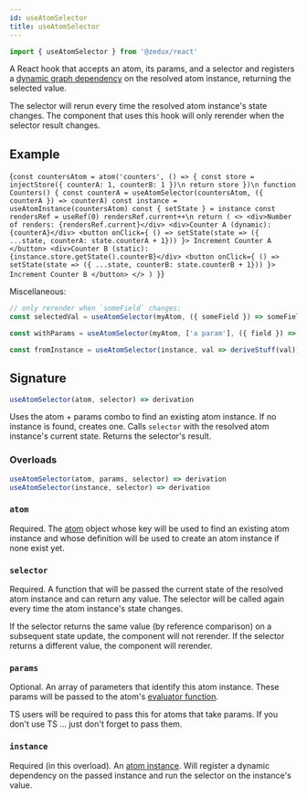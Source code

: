 ```yaml
---
id: useAtomSelector
title: useAtomSelector
---
```



```ts
import { useAtomSelector } from '@zedux/react'
```

A React hook that accepts an atom, its params, and a selector and registers a [dynamic graph dependency](../glossary#dynamic-graph-dependency) on the resolved atom instance, returning the selected value.

The selector will rerun every time the resolved atom instance's state changes. The component that uses this hook will only rerender when the selector result changes.

## Example

<LiveEditor resultVar="Counters">{`
const countersAtom = atom('counters', () => {
  const store = injectStore({ counterA: 1, counterB: 1 })\n
  return store
})\n
function Counters() {
  const counterA = useAtomSelector(countersAtom, ({ counterA }) => counterA)
  const instance = useAtomInstance(countersAtom)
  const { setState } = instance
  const rendersRef = useRef(0)
  rendersRef.current++\n
  return (
    <>
      <div>Number of renders: {rendersRef.current}</div>
      <div>Counter A (dynamic): {counterA}</div>
      <button onClick={
        () => setState(state => ({ ...state, counterA: state.counterA + 1}))
      }>
        Increment Counter A
      </button>
      <div>Counter B (static): {instance.store.getState().counterB}</div>
      <button onClick={
        () => setState(state => ({ ...state, counterB: state.counterB + 1}))
      }>
        Increment Counter B
      </button>
    </>
  )
}
`}</LiveEditor>

Miscellaneous:

```ts
// only rerender when `someField` changes:
const selectedVal = useAtomSelector(myAtom, ({ someField }) => someField)

const withParams = useAtomSelector(myAtom, ['a param'], ({ field }) => field)

const fromInstance = useAtomSelector(instance, val => deriveStuff(val))
```

## Signature

```ts
useAtomSelector(atom, selector) => derivation
```

Uses the atom + params combo to find an existing atom instance. If no instance is found, creates one. Calls `selector` with the resolved atom instance's current state. Returns the selector's result.

### Overloads

```ts
useAtomSelector(atom, params, selector) => derivation
useAtomSelector(instance, selector) => derivation
```

### `atom`

Required. The [atom](Atom) object whose key will be used to find an existing atom instance and whose definition will be used to create an atom instance if none exist yet.

### `selector`

Required. A function that will be passed the current state of the resolved atom instance and can return any value. The selector will be called again every time the atom instance's state changes.

If the selector returns the same value (by reference comparison) on a subsequent state update, the component will not rerender. If the selector returns a different value, the component will rerender.

### `params`

Optional. An array of parameters that identify this atom instance. These params will be passed to the atom's [evaluator function](../glossary#evaluator).

TS users will be required to pass this for atoms that take params. If you don't use TS ... just don't forget to pass them.

### `instance`

Required (in this overload). An [atom instance](../classes/AtomInstance). Will register a dynamic dependency on the passed instance and run the selector on the instance's value.
